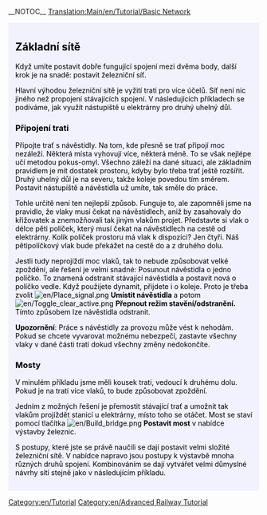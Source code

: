 __NOTOC__
[[Translation:Main/en/Tutorial/Basic Network]]
{{en/Tabs|3|32
|Výuka/Dvě_nástupiště/Cs|1. Dvě nástupiště
|Výuka/Dvě_koleje/Cs|2. Dvě koleje
|Výuka/Základní_síť/Cs|3. Základní síť
}}
<div style="padding:.5em 1em 1em 1em; border-top:none; background-color:#f1f2fe; color:#000;">
{{cs/Cvičení}}

==Základní sítě==

Když umíte postavit dobře fungující spojení mezi dvěma body, další krok je na snadě: postavit železniční síť.

Hlavní výhodou železniční sítě je vyžití trati pro více účelů. Síť není nic jiného než propojení stávajících spojení. V následujících příkladech se podíváme, jak využít nástupiště u elektrárny pro druhý uhelný důl.

===Připojení trati===

Připojte trať s návěstidly. Na tom, kde přesně se trať připojí moc nezáleží. Některá místa vyhovují více, některá méně. To se však nejlépe učí metodou pokus-omyl. Všechno záleží na dané situaci, ale základním pravidlem je mít dostatek prostoru, kdyby bylo třeba trať ještě rozšířit. Druhý uhelný důl je na severu, takže koleje povedou tím směrem. Postavit nástupiště a návěstidla už umíte, tak směle do práce.

{{en/Phototable|[[File:en/Tutorial network simple.png|400px]]|Připojení druhé koleje k nástupišti u elektrárny|none}}

Tohle určitě není ten nejlepší způsob. Funguje to, ale zapomněli jsme na pravidlo, že vlaky musí čekat na návěstidlech, aniž by zasahovaly do křižovatek a znemožňovali tak jiným vlakům projet. Představte si vlak o délce pěti políček, který musí čekat na návěstidlech na cestě od elektrárny. Kolik políček prostoru má vlak k dispozici? Jen čtyři. Náš pětipolíčkový vlak bude překážet na cestě do a z druhého dolu.

Jestli tudy neprojíždí moc vlaků, tak to nebude způsobovat velké zpoždění, ale řešení je velmi snadné: Posunout návěstidla o jedno políčko. To znamená odstranit stávající návěstidla a postavit nová o políčko vedle. Když použijete dynamit, přijdete i o koleje. Proto je třeba zvolit [[File:en/Place signal.png]] '''Umístit návěstidla''' a potom [[File:en/Toggle clear active.png]] '''Přepnout režim stavění/odstranění.''' Tímto způsobem lze návěstidla odstranit.

'''Upozornění''': Práce s návěstidly za provozu může vést k nehodám. Pokud se chcete vyvarovat možnému nebezpečí, zastavte všechny vlaky v dané části trati dokud všechny změny nedokončíte.

===Mosty===

V minulém příkladu jsme měli kousek trati, vedoucí k druhému dolu. Pokud je na trati více vlaků, to bude způsobovat zpoždění.

Jedním z možných řešení je přemostit stávající trať a umožnit tak vlakům projíždět stanicí u elektrárny, místo toho se otáčet. Most se staví pomocí tlačítka [[File:en/Build bridge.png]] '''Postavit most''' v nabídce výstavby železnic. 

{{en/Phototable|[[File:en/Tutorial network bridge.png|400px]]|Jedno z možných provedení|none}}

S postupy, které jste se právě naučili se dají postavit velmi složité železniční sítě. V nabídce napravo jsou postupy k výstavbě mnoha různých druhů spojení. Kombinováním se dají vytvářet velmi důmyslné návrhy sítí stejně jako v následujícím příkladu.

{{en/Phototable|[[File:en/Plufingford Transport, 22nd Mar 2032.png|512px]]|Pokročilá síť za použití technik z tohoto článku|none}}


</div>
[[Category:en/Tutorial]]
[[Category:en/Advanced Railway Tutorial]]